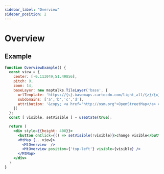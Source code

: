 ```yaml
---
sidebar_label: "Overview"
sidebar_position: 2
---
```


# Overview

## Example

```jsx live=true
function OverviewExample() {
  const view = {
    center: [-0.113049,51.49856],
    pitch: 0,
    zoom: 14,
    baseLayer: new maptalks.TileLayer('base', {
      urlTemplate: 'https://{s}.basemaps.cartocdn.com/light_all/{z}/{x}/{y}.png',
      subdomains: ['a','b','c','d'],
      attribution: '&copy; <a href="http://osm.org">OpenStreetMap</a> contributors, &copy; <a href="https://carto.com/">CARTO</a>'
    })
  };
  const [ visible, setVisible ] = useState(true);

  return (
    <div style={{height: 400}}>
      <button onClick={() => setVisible(!visible)}>change visible</button>
      <MtMap {...view}>
        <MtOverview  />
        <MtOverview position={'top-left'} visible={visible} />
      </MtMap>
    </div>
  )
}

```

